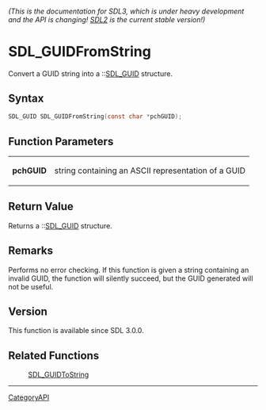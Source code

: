 ====== (This is the documentation for SDL3, which is under heavy development and the API is changing! [https://wiki.libsdl.org/SDL2/ SDL2] is the current stable version!) ======
= SDL_GUIDFromString =

Convert a GUID string into a ::[[SDL_GUID]] structure.

== Syntax ==

<syntaxhighlight lang='c'>
SDL_GUID SDL_GUIDFromString(const char *pchGUID);
</syntaxhighlight>

== Function Parameters ==

{|
|'''pchGUID'''
|string containing an ASCII representation of a GUID
|}

== Return Value ==

Returns a ::[[SDL_GUID]] structure.

== Remarks ==

Performs no error checking. If this function is given a string containing
an invalid GUID, the function will silently succeed, but the GUID generated
will not be useful.

== Version ==

This function is available since SDL 3.0.0.

== Related Functions ==

:[[SDL_GUIDToString]]

----
[[CategoryAPI]]


